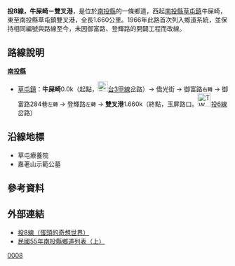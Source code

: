 {{Infobox Taiwan Highway
|type=TH
|county=nt
|route=8
|Name=僑光街、御富路、登輝路
|Level=鄉道
|Length=1.660
|Start=[[南投縣|南投縣]][[草屯鎮|草屯鎮]]牛屎崎
|End=南投縣草屯鎮雙叉港
}}
'''投8線，牛屎崎－雙叉港'''，是位於[[南投縣|南投縣]]的一條鄉道，西起[[南投縣|南投縣]][[草屯鎮|草屯鎮]]牛屎崎，東至南投縣草屯鎮雙叉港，全長1.660公里。{{r|thb}}1966年此路首次列入鄉道系統{{r|gazette1966}}，並保持相同編號與路線至今，未因御富路、登輝路的開闢工程而改線。

== 路線說明 ==
;'''[[南投縣|南投縣]]'''
*[[草屯鎮|草屯鎮]]：'''牛屎崎'''0.0k（起點，[[File:TW_PHW3a.svg|23px]][[台3線#甲線|台3甲線]]岔路）→ 僑光街 → 御富路<small>右轉</small> → 御富路284巷<small>左轉</small> → 登輝路<small>左轉</small> → '''雙叉港'''1.660k（終點，玉屏路口。[[File:TW_THWnt6.png|30px]][[投6線|投6線]]岔路）

== 沿線地標 ==
*草屯療養院
*嘉荖山示範公墓

== 參考資料 ==
{{reflist|refs=

<ref name="thb">{{cite web|url=http://spreadsheets.google.com/pub?key=0AnKLEleOqdwVdFU1OW8xYUQxdWlCSzdUbmZfSXVpYUE&hl=zh_TW&single=true&gid=3&output=html|title=南投縣鄉道公路路線表|accessdate=2010-08-24|date=2010-07-19|publisher=公路總局}}{{dead link|date=2018年3月 |bot=InternetArchiveBot |fix-attempted=yes }}</ref>

<ref name="gazette1966">{{cite web|url=http://gaz.ncl.edu.tw/detail.jsp?sysid=E0921514 |title=公告臺灣省縣鄉道及專用公路路線-{里程表}- |accessdate=2010-08-24 |date=1966-08-01 |work=政府公報資訊網 |publisher=臺灣省政府}}</ref>

}}

== 外部連結 ==
*[http://www.wretch.cc/blog/eggheadtony/11534028 投8線（蛋頭的奇想世界）] {{Wayback|url=http://www.wretch.cc/blog/eggheadtony/11534028 |date=20131226234220 }}
*[http://www.wretch.cc/blog/eggheadtony/11904121 民國55年南投縣鄉道列表（上） ] {{Wayback|url=http://www.wretch.cc/blog/eggheadtony/11904121 |date=20110909154542 }}

{{南投縣鄉道}}

[[Category:南投縣鄉道|0008]]